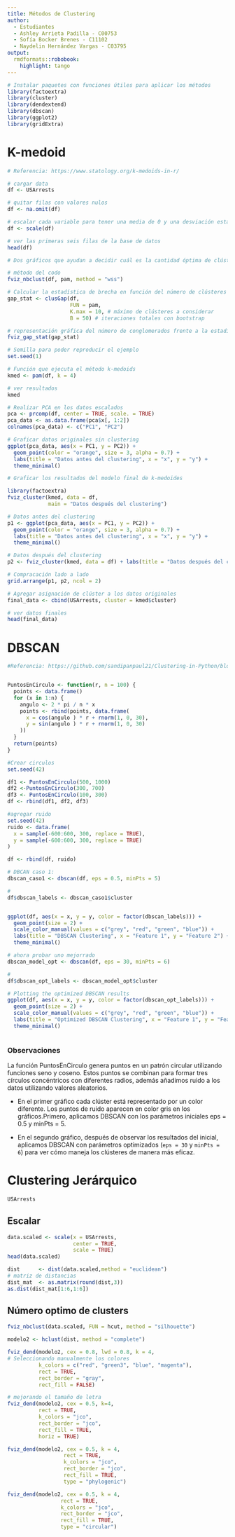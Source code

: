 ```yaml
---
title: Métodos de Clustering
author: 
  - Estudiantes
  - Ashley Arrieta Padilla - C00753
  - Sofía Bocker Brenes - C11102
  - Naydelin Hernández Vargas - C03795
output: 
  rmdformats::robobook:
    highlight: tango
---
```


```r
# Instalar paquetes con funciones útiles para aplicar los métodos
library(factoextra)
library(cluster)
library(dendextend)
library(dbscan)
library(ggplot2)
library(gridExtra)
```

# K-medoid

```r
# Referencia: https://www.statology.org/k-medoids-in-r/

# cargar data
df <- USArrests

# quitar filas con valores nulos
df <- na.omit(df)

# escalar cada variable para tener una media de 0 y una desviación estándar de 1
df <- scale(df)

# ver las primeras seis filas de la base de datos
head(df)
```

```r
# Dos gráficos que ayudan a decidir cuál es la cantidad óptima de clústers

# método del codo
fviz_nbclust(df, pam, method = "wss")
```

```r
# Calcular la estadística de brecha en función del número de clústeres
gap_stat <- clusGap(df,
                    FUN = pam,
                    K.max = 10, # máximo de clústeres a considerar
                    B = 50) # iteraciones totales con bootstrap

# representación gráfica del número de conglomerados frente a la estadística de brecha
fviz_gap_stat(gap_stat)
```

```r
# Semilla para poder reproducir el ejemplo
set.seed(1)

# Función que ejecuta el método k-medoids
kmed <- pam(df, k = 4)

# ver resultados
kmed
```

```r
# Realizar PCA en los datos escalados
pca <- prcomp(df, center = TRUE, scale. = TRUE)
pca_data <- as.data.frame(pca$x[, 1:2])  
colnames(pca_data) <- c("PC1", "PC2")

# Graficar datos originales sin clustering
ggplot(pca_data, aes(x = PC1, y = PC2)) +
  geom_point(color = "orange", size = 3, alpha = 0.7) +
  labs(title = "Datos antes del clustering", x = "x", y = "y") +
  theme_minimal()
```


```r
# Graficar los resultados del modelo final de k-medoides

library(factoextra)
fviz_cluster(kmed, data = df, 
             main = "Datos después del clustering")
```

```r
# Datos antes del clustering
p1 <- ggplot(pca_data, aes(x = PC1, y = PC2)) +
  geom_point(color = "orange", size = 3, alpha = 0.7) +
  labs(title = "Datos antes del clustering", x = "x", y = "y") +
  theme_minimal()

# Datos después del clustering
p2 <- fviz_cluster(kmed, data = df) + labs(title = "Datos después del clustering")

# Compracación lado a lado
grid.arrange(p1, p2, ncol = 2)
```

```r
# Agregar asignación de clúster a los datos originales
final_data <- cbind(USArrests, cluster = kmed$cluster)

# ver datos finales
head(final_data)
```

# DBSCAN

```r
#Referencia: https://github.com/sandipanpaul21/Clustering-in-Python/blob/master/11_DBScan_Clustering.ipynb


PuntosEnCirculo <- function(r, n = 100) {
  points <- data.frame()
  for (x in 1:n) {
    angulo <- 2 * pi / n * x
    points <- rbind(points, data.frame(
      x = cos(angulo ) * r + rnorm(1, 0, 30),
      y = sin(angulo ) * r + rnorm(1, 0, 30)
    ))
  }
  return(points)
}

#Crear circulos 
set.seed(42)

df1 <- PuntosEnCirculo(500, 1000)   
df2 <-PuntosEnCirculo(300, 700)    
df3 <- PuntosEnCirculo(100, 300)    
df <- rbind(df1, df2, df3)

#agregar ruido
set.seed(42)
ruido <- data.frame(
  x = sample(-600:600, 300, replace = TRUE),
  y = sample(-600:600, 300, replace = TRUE)
)

df <- rbind(df, ruido)

# DBCAN caso 1:
dbscan_caso1 <- dbscan(df, eps = 0.5, minPts = 5)

#
df$dbscan_labels <- dbscan_caso1$cluster


ggplot(df, aes(x = x, y = y, color = factor(dbscan_labels))) +
  geom_point(size = 2) +
  scale_color_manual(values = c("grey", "red", "green", "blue")) +
  labs(title = "DBSCAN Clustering", x = "Feature 1", y = "Feature 2") +
  theme_minimal()

# ahora probar uno mejorrado
dbscan_model_opt <- dbscan(df, eps = 30, minPts = 6)

# 
df$dbscan_opt_labels <- dbscan_model_opt$cluster

# Plotting the optimized DBSCAN results
ggplot(df, aes(x = x, y = y, color = factor(dbscan_opt_labels))) +
  geom_point(size = 2) +
  scale_color_manual(values = c("grey", "red", "green", "blue")) +
  labs(title = "Optimized DBSCAN Clustering", x = "Feature 1", y = "Feature 2") +
  theme_minimal()



```
### Observaciones

La función PuntosEnCirculo genera puntos en un patrón circular utilizando funciones seno y coseno. Estos puntos se combinan para formar tres círculos concéntricos con diferentes radios, además añadimos ruido a los datos utilizando valores aleatorios.

-    En el primer gráfico cada clúster está representado por un color diferente. Los puntos de ruido aparecen en color gris en los gráficos.Primero, aplicamos DBSCAN con los parámetros iniciales eps = 0.5 y minPts = 5.

-   En el segundo gráfico, después de observar los resultados del inicial, aplicamos DBSCAN con parámetros optimizados (`eps = 30` y `minPts = 6`) para ver cómo maneja los clústeres de manera más eficaz.



# Clustering Jerárquico

```r
USArrests
```

## Escalar

```r
data.scaled <- scale(x = USArrests,
                     center = TRUE,
                     scale = TRUE)
head(data.scaled)
```
```r
dist      <- dist(data.scaled,method = "euclidean")
# matriz de distancias
dist_mat  <- as.matrix(round(dist,3))
as.dist(dist_mat[1:6,1:6])
```

## Número optimo de clusters

```r
fviz_nbclust(data.scaled, FUN = hcut, method = "silhouette")
```

```r
modelo2 <- hclust(dist, method = "complete")
```

```r
fviz_dend(modelo2, cex = 0.8, lwd = 0.8, k = 4,
# Seleccionando manualmente los colores
          k_colors = c("red", "green3", "blue", "magenta"),
          rect = TRUE, 
          rect_border = "gray", 
          rect_fill = FALSE)
```
```r
# mejorando el tamaño de letra
fviz_dend(modelo2, cex = 0.5, k=4, 
          rect = TRUE,  
          k_colors = "jco",
          rect_border = "jco", 
          rect_fill = TRUE, 
          horiz = TRUE)
```


```r
fviz_dend(modelo2, cex = 0.5, k = 4,
                  rect = TRUE,
                  k_colors = "jco",
                  rect_border = "jco",
                  rect_fill = TRUE,
                  type = "phylogenic")
```

```r
fviz_dend(modelo2, cex = 0.5, k = 4,
                 rect = TRUE,
                 k_colors = "jco",
                 rect_border = "jco",
                 rect_fill = TRUE,
                 type = "circular")
```


